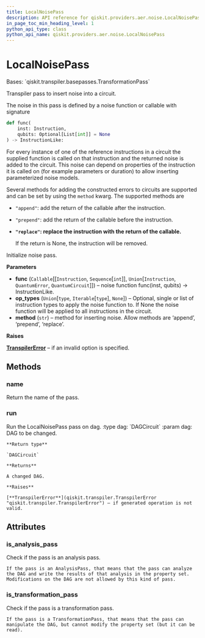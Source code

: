 ```yaml
---
title: LocalNoisePass
description: API reference for qiskit.providers.aer.noise.LocalNoisePass
in_page_toc_min_heading_level: 1
python_api_type: class
python_api_name: qiskit.providers.aer.noise.LocalNoisePass
---
```


# LocalNoisePass

<Class id="qiskit.providers.aer.noise.LocalNoisePass" isDedicatedPage={true} github="https://github.com/qiskit/qiskit-aer/tree/stable/0.10/qiskit/providers/aer/noise/passes/local_noise_pass.py" signature="LocalNoisePass(func, op_types=None, method='append')" modifiers="class">
  Bases: `qiskit.transpiler.basepasses.TransformationPass`

  Transpiler pass to insert noise into a circuit.

  The noise in this pass is defined by a noise function or callable with signature

  ```python
  def func(
      inst: Instruction,
      qubits: Optional[List[int]] = None
  ) -> InstructionLike:
  ```

  For every instance of one of the reference instructions in a circuit the supplied function is called on that instruction and the returned noise is added to the circuit. This noise can depend on properties of the instruction it is called on (for example parameters or duration) to allow inserting parameterized noise models.

  Several methods for adding the constructed errors to circuits are supported and can be set by using the `method` kwarg. The supported methods are

  *   `"append"`: add the return of the callable after the instruction.

  *   `"prepend"`: add the return of the callable before the instruction.

  *   **`"replace"`: replace the instruction with the return of the callable.**

      If the return is None, the instruction will be removed.

  Initialize noise pass.

  **Parameters**

  *   **func** (`Callable`\[\[`Instruction`, `Sequence`\[`int`]], `Union`\[`Instruction`, `QuantumError`, `QuantumCircuit`]]) – noise function func(inst, qubits) -> InstructionLike.
  *   **op\_types** (`Union`\[`type`, `Iterable`\[`type`], `None`]) – Optional, single or list of instruction types to apply the noise function to. If None the noise function will be applied to all instructions in the circuit.
  *   **method** (`str`) – method for inserting noise. Allow methods are ‘append’, ‘prepend’, ‘replace’.

  **Raises**

  [**TranspilerError**](qiskit.transpiler.TranspilerError "qiskit.transpiler.TranspilerError") – if an invalid option is specified.

  ## Methods

  ### name

  <Function id="qiskit.providers.aer.noise.LocalNoisePass.name" signature="LocalNoisePass.name()">
    Return the name of the pass.
  </Function>

  ### run

  <Function id="qiskit.providers.aer.noise.LocalNoisePass.run" signature="LocalNoisePass.run(dag)">
    Run the LocalNoisePass pass on dag. :type dag: `DAGCircuit` :param dag: DAG to be changed.

    **Return type**

    `DAGCircuit`

    **Returns**

    A changed DAG.

    **Raises**

    [**TranspilerError**](qiskit.transpiler.TranspilerError "qiskit.transpiler.TranspilerError") – if generated operation is not valid.
  </Function>

  ## Attributes

  ### is\_analysis\_pass

  <Attribute id="qiskit.providers.aer.noise.LocalNoisePass.is_analysis_pass">
    Check if the pass is an analysis pass.

    If the pass is an AnalysisPass, that means that the pass can analyze the DAG and write the results of that analysis in the property set. Modifications on the DAG are not allowed by this kind of pass.
  </Attribute>

  ### is\_transformation\_pass

  <Attribute id="qiskit.providers.aer.noise.LocalNoisePass.is_transformation_pass">
    Check if the pass is a transformation pass.

    If the pass is a TransformationPass, that means that the pass can manipulate the DAG, but cannot modify the property set (but it can be read).
  </Attribute>
</Class>


